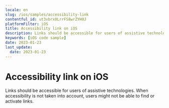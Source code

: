 ```yaml
---
locale: en
slug: /ios/samples/accessibility-link
contentful_id: ut3vbrx0LrrFS8wrZYH0J
platformFilter: iOS
title: Accessibility link on iOS
description: Links should be accessible for users of assistive technologies.
keywords: [iOS code sample]
date: 2023-01-23
last_update:
  date: 2023-01-23
---
```


# Accessibility link on iOS

Links should be accessible for users of assistive technologies. When accessibility is not taken into account, users might not be able to find or activate links.

<CodeSample id="accessibility-link" locale="en" platform="ios"/>
